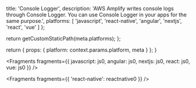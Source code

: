 
  title: 'Console Logger',
  description: 'AWS Amplify writes console logs through Console Logger. You can use Console Logger in your apps for the same purpose.',
  platforms: [
    'javascript',
    'react-native',
    'angular',
    'nextjs',
    'react',
    'vue'
  ]
};

  return getCustomStaticPath(meta.platforms);
};

  return {
    props: {
      platform: context.params.platform,
      meta
    }
  };
}


<Fragments
  fragments={{
    javascript: js0,
    angular: js0,
    nextjs: js0,
    react: js0,
    vue: js0
  }}
/>


<Fragments fragments={{ 'react-native': reactnative0 }} />

